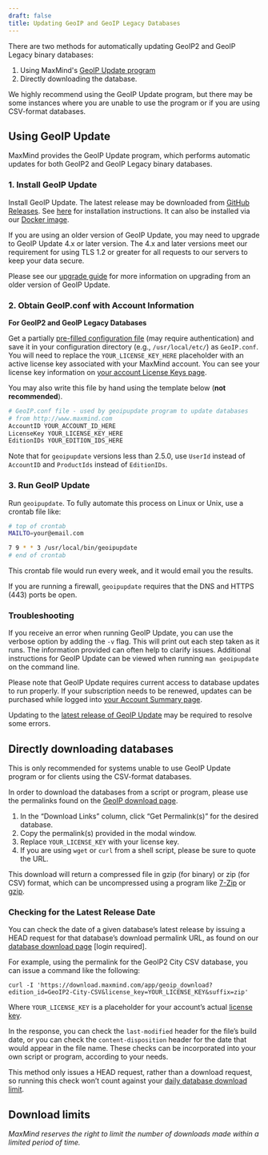 ```yaml
---
draft: false
title: Updating GeoIP and GeoIP Legacy Databases
---
```


There are two methods for automatically updating GeoIP2 and GeoIP Legacy binary
databases:

1. Using MaxMind's [GeoIP Update
program](https://github.com/maxmind/geoipupdate/releases)
2. Directly downloading the database.

We highly recommend using the GeoIP Update program, but there may be some
instances where you are unable to use the program or if you are using
CSV-format databases.

## Using GeoIP Update

MaxMind provides the GeoIP Update program, which performs automatic updates for
both GeoIP2 and GeoIP Legacy binary databases.

### 1. Install GeoIP Update

Install GeoIP Update. The latest release may be downloaded from [GitHub
Releases](https://github.com/maxmind/geoipupdate/releases). See
[here](https://github.com/maxmind/geoipupdate) for installation
instructions. It can also be installed via our [Docker
image](https://hub.docker.com/r/maxmindinc/geoipupdate).

If you are using an older version of GeoIP Update, you may need to upgrade to
GeoIP Update 4.x or later version. The 4.x and later versions meet our
requirement for using TLS 1.2 or greater for all requests to our servers to
keep your data secure.

Please see our [upgrade guide](/geoip/upgrading-geoip-update) for more
information on upgrading from an older version of GeoIP Update.

### 2. Obtain GeoIP.conf with Account Information

**For GeoIP2 and GeoIP Legacy Databases**

Get a partially [pre-filled configuration
file](https://www.maxmind.com/en/accounts/current/license-key/GeoIP.conf) (may
require authentication) and save it in your configuration directory (e.g.,
`/usr/local/etc/`) as `GeoIP.conf`. You will need to replace the
`YOUR_LICENSE_KEY_HERE` placeholder with an active license key associated with
your MaxMind account. You can see your license key information on [your account
License Keys page](https://www.maxmind.com/en/accounts/current/license-key).

You may also write this file by hand using the template below (**not
recommended**).

```bash
# GeoIP.conf file - used by geoipupdate program to update databases
# from http://www.maxmind.com
AccountID YOUR_ACCOUNT_ID_HERE
LicenseKey YOUR_LICENSE_KEY_HERE
EditionIDs YOUR_EDITION_IDS_HERE
```

Note that for `geoipupdate` versions less than 2.5.0, use `UserId` instead of
`AccountID` and `ProductIds` instead of `EditionIDs`.

### 3. Run GeoIP Update

Run `geoipupdate`. To fully automate this process on Linux or Unix, use a
crontab file like:

```bash
# top of crontab
MAILTO=your@email.com

7 9 * * 3 /usr/local/bin/geoipupdate
# end of crontab
```

This crontab file would run every week, and it would email you the results.

If you are running a firewall, `geoipupdate` requires that the DNS and HTTPS
(443) ports be open.

### Troubleshooting

If you receive an error when running GeoIP Update, you can use the verbose
option by adding the `-v` flag. This will print out each step taken as it runs.
The information provided can often help to clarify issues. Additional
instructions for GeoIP Update can be viewed when running `man geoipupdate` on
the command line.

Please note that GeoIP Update requires current access to database updates to
run properly. If your subscription needs to be renewed, updates can be
purchased while logged into [your Account Summary
page](https://www.maxmind.com/en/accounts/current/people/current).

Updating to the [latest release of GeoIP
Update](https://github.com/maxmind/geoipupdate/releases) may be required to
resolve some errors.

## Directly downloading databases

This is only recommended for systems unable to use GeoIP Update program or for
clients using the CSV-format databases.

In order to download the databases from a script or program, please use the
permalinks found on the [GeoIP download
page](https://www.maxmind.com/en/accounts/current/geoip/downloads).

1. In the “Download Links” column, click “Get Permalink(s)” for the desired
database.
2. Copy the permalink(s) provided in the modal window.
3. Replace `YOUR_LICENSE_KEY` with your license key.
4. If you are using `wget` or `curl` from a shell script, please be sure to
quote the URL.

This download will return a compressed file in gzip (for binary) or zip (for
CSV) format, which can be uncompressed using a program like
[7-Zip](https://www.7-zip.org/) or [gzip](https://www.gzip.org/).

### Checking for the Latest Release Date

You can check the date of a given database’s latest release by issuing a HEAD
request for that database’s download permalink URL, as found on our [database
download page](https://www.maxmind.com/en/accounts/current/geoip/downloads)
[login required].

For example, using the permalink for the GeoIP2 City CSV database, you can
issue a command like the following:

```cli
curl -I 'https://download.maxmind.com/app/geoip_download?edition_id=GeoIP2-City-CSV&license_key=YOUR_LICENSE_KEY&suffix=zip'
```

Where `YOUR_LICENSE_KEY` is a placeholder for your account’s actual
[license key](https://support.maxmind.com/account-faq/account-related/where-do-i-find-my-license-key/).

In the response, you can check the `last-modified` header for the file’s build
date, or you can check the `content-disposition` header for the date that would
appear in the file name. These checks can be incorporated into your own script
or program, according to your needs.

This method only issues a HEAD request, rather than a download request, so
running this check won’t count against your [daily database download
limit](https://support.maxmind.com/geoip-faq/geoip2-and-geoip-legacy-databases/is-there-a-limit-to-how-often-i-can-download-a-database-from-my-maxmind-account/).

## Download limits

*MaxMind reserves the right to limit the number of downloads made within a
limited period of time.*
